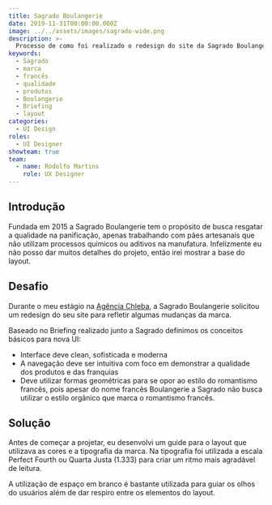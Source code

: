 ```yaml
---
title: Sagrado Boulangerie
date: 2019-11-31T00:00:00.000Z
image: ../../assets/images/sagrado-wide.png
description: >-
  Processo de como foi realizado o redesign do site da Sagrado Boulangerie
keywords:
  - Sagrado
  - marca
  - francês
  - qualidade
  - produtos
  - Boulangerie
  - Briefing
  - layout
categories:
  - UI Design
roles:
  - UI Designer
showteam: true
team:
  - name: Rodolfo Martins
    role: UX Designer
---
```



## Introdução

Fundada em 2015 a Sagrado Boulangerie tem o propósito de busca resgatar a
qualidade na panificação, apenas trabalhando com pães artesanais que não
utilizam processos químicos ou aditivos na manufatura.
Infelizmente eu não posso dar muitos detalhes do projeto, então irei mostrar a
base do layout.

## Desafio

Durante o meu estágio na [Agência Chleba](https://www.chleba.net/), a Sagrado
Boulangerie solicitou um redesign do seu site para refletir algumas mudanças da
marca.

Baseado no Briefing realizado junto a Sagrado definimos os conceitos básicos
para nova UI:

- Interface deve clean, sofisticada e moderna
- A navegação deve ser intuitiva com foco em demonstrar a qualidade dos
produtos e das franquias
- Deve utilizar formas geométricas para se opor ao estilo do romantismo
francês, pois apesar do nome francês Boulangerie a Sagrado não busca utilizar
o estilo orgânico que marca o romantismo francês.

## Solução

Antes de começar a projetar, eu desenvolvi um guide para o layout que utilizava
as cores e a tipografia da marca.
Na tipografia foi utilizada a escala Perfect Fourth ou Quarta Justa (1.333)
para criar um ritmo mais agradável de leitura.

<Picture src={sagradoGuide} alt="Guide com fontes e paleta de cores do layout."/>

A utilização de espaço em branco é bastante utilizada para guiar os olhos do
usuários além de dar respiro entre os elementos do layout.

<Picture src={sagradoFull} alt="Imagem demonstra uma parte do layout da página
sobre a história da Sagrado."/>
